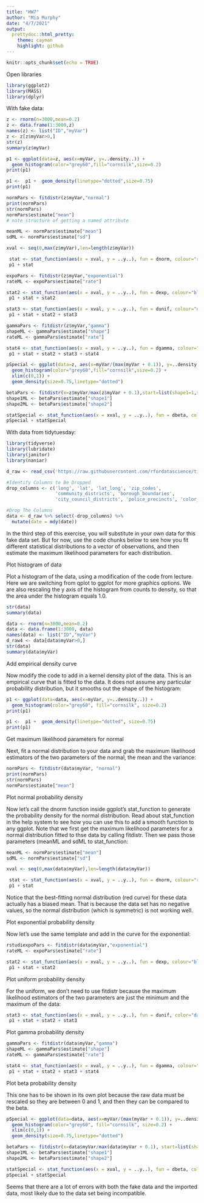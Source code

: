 ```yaml
---
title: "HW7"
author: "Mia Murphy"
date: "4/7/2021"
output:
  prettydoc::html_pretty:
    theme: cayman
    highlight: github
---
```


```r
knitr::opts_chunk$set(echo = TRUE)
```

Open libraries

```r
library(ggplot2)
library(MASS)
library(dplyr)
```

With fake data:

```r
z <- rnorm(n=3000,mean=0.2)
z <- data.frame(1:3000,z)
names(z) <- list("ID","myVar")
z <- z[z$myVar>0,]
str(z)
summary(z$myVar)
```
```r
p1 <- ggplot(data=z, aes(x=myVar, y=..density..)) +
  geom_histogram(color="grey60",fill="cornsilk",size=0.2) 
print(p1)
```
```r
p1 <-  p1 +  geom_density(linetype="dotted",size=0.75)
print(p1)
```
```r
normPars <- fitdistr(z$myVar,"normal")
print(normPars)
str(normPars)
normPars$estimate["mean"]
# note structure of getting a named attribute
```
```r
meanML <- normPars$estimate["mean"]
sdML <- normPars$estimate["sd"]

xval <- seq(0,max(z$myVar),len=length(z$myVar))

 stat <- stat_function(aes(x = xval, y = ..y..), fun = dnorm, colour="red", n = length(z$myVar), args = list(mean = meanML, sd = sdML))
 p1 + stat
```
```r
expoPars <- fitdistr(z$myVar,"exponential")
rateML <- expoPars$estimate["rate"]

stat2 <- stat_function(aes(x = xval, y = ..y..), fun = dexp, colour="blue", n = length(z$myVar), args = list(rate=rateML))
 p1 + stat + stat2
```
```r
stat3 <- stat_function(aes(x = xval, y = ..y..), fun = dunif, colour="darkgreen", n = length(z$myVar), args = list(min=min(z$myVar), max=max(z$myVar)))
 p1 + stat + stat2 + stat3
```
```r
gammaPars <- fitdistr(z$myVar,"gamma")
shapeML <- gammaPars$estimate["shape"]
rateML <- gammaPars$estimate["rate"]

stat4 <- stat_function(aes(x = xval, y = ..y..), fun = dgamma, colour="brown", n = length(z$myVar), args = list(shape=shapeML, rate=rateML))
 p1 + stat + stat2 + stat3 + stat4
```
```r
pSpecial <- ggplot(data=z, aes(x=myVar/(max(myVar + 0.1)), y=..density..)) +
  geom_histogram(color="grey60",fill="cornsilk",size=0.2) + 
  xlim(c(0,1)) +
  geom_density(size=0.75,linetype="dotted")

betaPars <- fitdistr(x=z$myVar/max(z$myVar + 0.1),start=list(shape1=1,shape2=2),"beta")
shape1ML <- betaPars$estimate["shape1"]
shape2ML <- betaPars$estimate["shape2"]

statSpecial <- stat_function(aes(x = xval, y = ..y..), fun = dbeta, colour="orchid", n = length(z$myVar), args = list(shape1=shape1ML,shape2=shape2ML))
pSpecial + statSpecial
```



With data from tidytuesday:


```r
library(tidyverse)
library(lubridate)
library(janitor)
library(naniar)

d_raw <- read_csv('https://raw.githubusercontent.com/rfordatascience/tidytuesday/master/data/2019/2019-10-29/nyc_squirrels.csv')

#Identify Columns to Be Dropped
drop_columns <- c('long', 'lat', 'lat_long', 'zip_codes', 
                  'community_districts', 'borough_boundaries', 
                  'city_council_districts', 'police_precincts', 'color_notes')

#Drop The Columns
data <- d_raw %>% select(-drop_columns) %>% 
  mutate(date = mdy(date))
```

In the third step of this exercise, you will substitute in your own data for this fake data set. But for now, use the code chunks below to see how you fit different statistical distributions to a vector of observations, and then estimate the maximum likelihood parameters for each distribution.

Plot histogram of data

Plot a histogram of the data, using a modification of the code from lecture. Here we are switching from qplot to ggplot for more graphics options. We are also rescaling the y axis of the histogram from counts to density, so that the area under the histogram equals 1.0.

```r
str(data)
summary(data)
```

```r
data <- rnorm(n=3000,mean=0.2)
data <- data.frame(1:3000, data)
names(data) <- list("ID","myVar")
d_raw4 <- data[data$myVar>0,]
str(data)
summary(data$myVar)
```
Add empirical density curve

Now modify the code to add in a kernel density plot of the data. This is an empirical curve that is fitted to the data. It does not assume any particular probability distribution, but it smooths out the shape of the histogram:
```r
p1 <- ggplot(data=data, aes(x=myVar, y=..density..)) +
  geom_histogram(color="grey60", fill="cornsilk", size=0.2) 
print(p1)
```

```r
p1 <-  p1 +  geom_density(linetype="dotted", size=0.75)
print(p1)
```

Get maximum likelihood parameters for normal

Next, fit a normal distribution to your data and grab the maximum likelihood estimators of the two parameters of the normal, the mean and the variance:

```r
normPars <- fitdistr(data$myVar, "normal")
print(normPars)
str(normPars)
normPars$estimate["mean"]
```

Plot normal probability density

Now let’s call the dnorm function inside ggplot’s stat_function to generate the probability density for the normal distribution. Read about stat_function in the help system to see how you can use this to add a smooth function to any ggplot. Note that we first get the maximum likelihood parameters for a normal distribution fitted to thse data by calling fitdistr. Then we pass those parameters (meanML and sdML to stat_function:

```r
meanML <- normPars$estimate["mean"]
sdML <- normPars$estimate["sd"]

xval <- seq(0,max(data$myVar),len=length(data$myVar))

 stat <- stat_function(aes(x = xval, y = ..y..), fun = dnorm, colour="red", n = length(data$myVar), args = list(mean = meanML, sd = sdML))
 p1 + stat

```

Notice that the best-fitting normal distribution (red curve) for these data actually has a biased mean. That is because the data set has no negative values, so the normal distribution (which is symmetric) is not working well.

Plot exponential probability density

Now let’s use the same template and add in the curve for the exponential:

```r
rstudiexpoPars <- fitdistr(data$myVar,"exponential")
rateML <- expoPars$estimate["rate"]

stat2 <- stat_function(aes(x = xval, y = ..y..), fun = dexp, colour="blue", n = length(data$myVar), args = list(rate=rateML))
 p1 + stat + stat2
```

Plot uniform probability density

For the uniform, we don’t need to use fitdistr because the maximum likelihood estimators of the two parameters are just the minimum and the maximum of the data:

```r
stat3 <- stat_function(aes(x = xval, y = ..y..), fun = dunif, color="darkgreen", n = length(data$myVar), args = list(min=min(data$myVar), max=max(data$myVar)))
 p1 + stat + stat2 + stat3
```

Plot gamma probability density

```r
gammaPars <- fitdistr(data$myVar,"gamma")
shapeML <- gammaPars$estimate["shape"]
rateML <- gammaPars$estimate["rate"]

stat4 <- stat_function(aes(x = xval, y = ..y..), fun = dgamma, colour="brown", n = length(data$myVar), args = list(shape=shapeML, rate=rateML))
 p1 + stat + stat2 + stat3 + stat4
```

Plot beta probability density

This one has to be shown in its own plot because the raw data must be rescaled so they are between 0 and 1, and then they can be compared to the beta.

```r
pSpecial <- ggplot(data=data, aes(x=myVar/(max(myVar + 0.1)), y=..density..)) +
  geom_histogram(color="grey60", fill="cornsilk", size=0.2) + 
  xlim(c(0,1)) +
  geom_density(size=0.75,linetype="dotted")

betaPars <- fitdistr(x=data$myVar/max(data$myVar + 0.1), start=list(shape1=1, shape2=2),"beta")
shape1ML <- betaPars$estimate["shape1"]
shape2ML <- betaPars$estimate["shape2"]

statSpecial <- stat_function(aes(x = xval, y = ..y..), fun = dbeta, colour="orchid", n = length(data$myVar), args = list(shape1=shape1ML,shape2=shape2ML))
pSpecial + statSpecial
```

Seems that there are a lot of errors with both the fake data and the imported data, most likely due to the data set being incompatible.
 